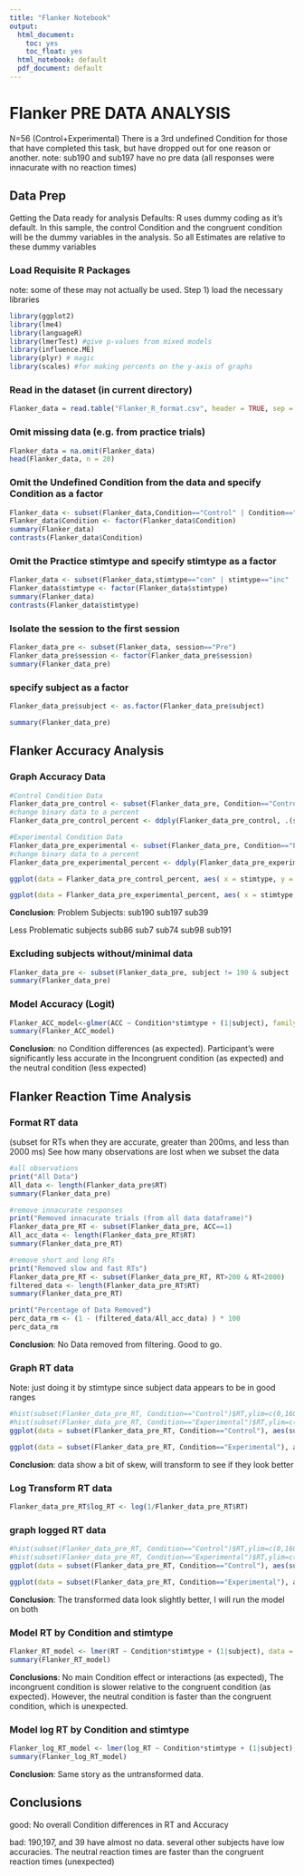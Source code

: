 ```yaml
---
title: "Flanker Notebook"
output:
  html_document:
    toc: yes
    toc_float: yes
  html_notebook: default
  pdf_document: default
---
```


# **Flanker PRE DATA ANALYSIS**
N=56 (Control+Experimental)
There is a 3rd undefined Condition for those that have completed this task, but have dropped out for one reason or another.
note: sub190 and sub197 have no pre data (all responses were innacurate with no reaction times)

## **Data Prep**
Getting the Data ready for analysis
Defaults: R uses dummy coding as it's default. In this sample, the control Condition and the congruent condition will be the dummy variables in the analysis. So all Estimates are relative to these dummy variables

### Load Requisite R Packages
note: some of these may not actually be used.
Step 1) load the necessary libraries

```r
library(ggplot2)
library(lme4)
library(languageR) 
library(lmerTest) #give p-values from mixed models
library(influence.ME)
library(plyr) # magic
library(scales) #for making percents on the y-axis of graphs
```

### Read in the dataset (in current directory)
```r
Flanker_data = read.table("Flanker_R_format.csv", header = TRUE, sep = ",")
```

### Omit missing data (e.g. from practice trials)
```r
Flanker_data = na.omit(Flanker_data)  
head(Flanker_data, n = 20) 
```


### Omit the Undefined Condition from the data and specify Condition as a factor
```r
Flanker_data <- subset(Flanker_data,Condition=="Control" | Condition=="Experimental")
Flanker_data$Condition <- factor(Flanker_data$Condition)
summary(Flanker_data)
contrasts(Flanker_data$Condition)
```


### Omit the Practice stimtype and specify stimtype as a factor
```r
Flanker_data <- subset(Flanker_data,stimtype=="con" | stimtype=="inc" | stimtype=="neu")
Flanker_data$stimtype <- factor(Flanker_data$stimtype)
summary(Flanker_data)
contrasts(Flanker_data$stimtype)
```

### Isolate the session to the first session
```r
Flanker_data_pre <- subset(Flanker_data, session=="Pre") 
Flanker_data_pre$session <- factor(Flanker_data_pre$session)
summary(Flanker_data_pre)
```


### specify subject as a factor
```r
Flanker_data_pre$subject <- as.factor(Flanker_data_pre$subject)

summary(Flanker_data_pre)
```

## Flanker Accuracy Analysis

### Graph Accuracy Data
```r
#Control Condition Data
Flanker_data_pre_control <- subset(Flanker_data_pre, Condition=="Control")
#change binary data to a percent
Flanker_data_pre_control_percent <- ddply(Flanker_data_pre_control, .(stimtype, subject), summarize, ACC_perc = mean(ACC))

#Experimental Condition Data
Flanker_data_pre_experimental <- subset(Flanker_data_pre, Condition=="Experimental")
#change binary data to a percent
Flanker_data_pre_experimental_percent <- ddply(Flanker_data_pre_experimental, .(stimtype, subject), summarize, ACC_perc = mean(ACC))

ggplot(data = Flanker_data_pre_control_percent, aes( x = stimtype, y = ACC_perc)) + geom_bar(stat = "identity", width = 0.5) + facet_wrap(~subject) + scale_y_continuous(labels=percent) + scale_x_discrete(labels=c("Con","Inc","Neu")) + ggtitle("Control")

ggplot(data = Flanker_data_pre_experimental_percent, aes( x = stimtype, y = ACC_perc)) + geom_bar(stat = "identity", width = 0.5) + facet_wrap(~subject) + scale_y_continuous(labels=percent) +  scale_x_discrete(labels=c("Con","Inc","Neu")) + ggtitle("Experimental")
```

**Conclusion**: 
Problem Subjects: 
sub190
sub197
sub39

Less Problematic subjects
sub86
sub7
sub74
sub98
sub191

### Excluding subjects without/minimal data
```r
Flanker_data_pre <- subset(Flanker_data_pre, subject != 190 & subject != 197 & subject != 39)
summary(Flanker_data_pre)
```


### Model Accuracy (Logit)
```r
Flanker_ACC_model<-glmer(ACC ~ Condition*stimtype + (1|subject), family=binomial, data=Flanker_data_pre, verbose=TRUE)
summary(Flanker_ACC_model)
```

**Conclusion**: no Condition differences (as expected). Participant's were significantly less accurate in the Incongruent condition (as expected) and the neutral condition (less expected)

## Flanker Reaction Time Analysis

### Format RT data 
(subset for RTs when they are accurate, greater than 200ms, and less than 2000 ms)
See how many observations are lost when we subset the data
```r
#all observations
print("All Data")
All_data <- length(Flanker_data_pre$RT)
summary(Flanker_data_pre)

#remove innacurate responses
print("Removed innacurate trials (from all data dataframe)")
Flanker_data_pre_RT <- subset(Flanker_data_pre, ACC==1)
All_acc_data <- length(Flanker_data_pre_RT$RT)
summary(Flanker_data_pre_RT)

#remove short and long RTs
print("Removed slow and fast RTs")
Flanker_data_pre_RT <- subset(Flanker_data_pre_RT, RT>200 & RT<2000)
filtered_data <- length(Flanker_data_pre_RT$RT)
summary(Flanker_data_pre_RT)

print("Percentage of Data Removed")
perc_data_rm <- (1 - (filtered_data/All_acc_data) ) * 100
perc_data_rm
```

**Conclusion**: No Data removed from filtering. Good to go.


### Graph RT data
Note: just doing it by stimtype since subject data appears to be in good ranges
```r
#hist(subset(Flanker_data_pre_RT, Condition=="Control")$RT,ylim=c(0,1600))
#hist(subset(Flanker_data_pre_RT, Condition=="Experimental")$RT,ylim=c(0,1600))
ggplot(data = subset(Flanker_data_pre_RT, Condition=="Control"), aes(subset(Flanker_data_pre_RT, Condition=="Control")$RT)) + geom_histogram() + facet_wrap(~subset(Flanker_data_pre_RT, Condition=="Control")$stimtype) + scale_y_continuous(limits = c(0,550)) + scale_x_continuous(limits = c(0,2000))

ggplot(data = subset(Flanker_data_pre_RT, Condition=="Experimental"), aes(subset(Flanker_data_pre_RT, Condition=="Experimental")$RT)) + geom_histogram() + facet_wrap(~subset(Flanker_data_pre_RT, Condition=="Experimental")$stimtype) + scale_y_continuous(limits = c(0,550)) + scale_x_continuous(limits = c(0,2000))

```

**Conclusion**: data show a bit of skew, will transform to see if they look better

### Log Transform RT data
```r
Flanker_data_pre_RT$log_RT <- log(1/Flanker_data_pre_RT$RT)
```

### graph logged RT data
```r
#hist(subset(Flanker_data_pre_RT, Condition=="Control")$RT,ylim=c(0,1600))
#hist(subset(Flanker_data_pre_RT, Condition=="Experimental")$RT,ylim=c(0,1600))
ggplot(data = subset(Flanker_data_pre_RT, Condition=="Control"), aes(subset(Flanker_data_pre_RT, Condition=="Control")$log_RT)) + geom_histogram() + facet_wrap(~subset(Flanker_data_pre_RT, Condition=="Control")$stimtype) + scale_y_continuous(limits = c(0,550))

ggplot(data = subset(Flanker_data_pre_RT, Condition=="Experimental"), aes(subset(Flanker_data_pre_RT, Condition=="Experimental")$log_RT)) + geom_histogram() + facet_wrap(~subset(Flanker_data_pre_RT, Condition=="Experimental")$stimtype) + scale_y_continuous(limits = c(0,550))

```

**Conclusion**: The transformed data look slightly better, I will run the model on both


### Model RT by Condition and stimtype
```r
Flanker_RT_model <- lmer(RT ~ Condition*stimtype + (1|subject), data = Flanker_data_pre_RT)
summary(Flanker_RT_model)
```

**Conclusions**: No main Condition effect or interactions (as expected), The incongruent condition is slower relative to the congruent condition (as expected). However, the neutral condition is faster than the congruent condition, which is unexpected.

### Model log RT by Condition and stimtype
```r
Flanker_log_RT_model <- lmer(log_RT ~ Condition*stimtype + (1|subject), data = Flanker_data_pre_RT)
summary(Flanker_log_RT_model)
```

**Conclusion**: Same story as the untransformed data.

## Conclusions
good: 
No overall Condition differences in RT and Accuracy

bad:
190,197, and 39 have almost no data.
several other subjects have low accuracies.
The neutral reaction times are faster than the congruent reaction times (unexpected)